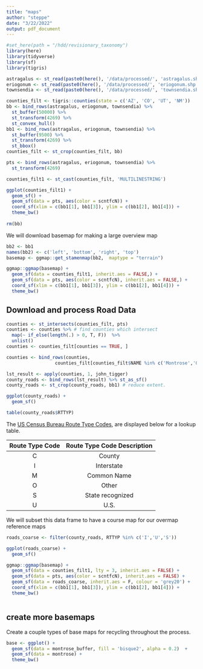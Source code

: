 ```yaml
---
title: "maps"
author: "steppe"
date: "3/22/2022"
output: pdf_document
---
```


```r
#set_here(path = "/hdd/revisionary_taxonomy")
library(here)
library(tidyverse)
library(sf)
library(tigris)
```

```r
astragalus <- st_read(paste0(here(), '/data/processed/', 'astragalus.shp'), quiet = T)
eriogonum <- st_read(paste0(here(), '/data/processed/', 'eriogonum.shp'), quiet = T)
townsendia <- st_read(paste0(here(), '/data/processed/', 'townsendia.shp'), quiet = T)
```



```r
counties_filt <- tigris::counties(state = c('AZ', 'CO', 'UT', 'NM'))
bb <- bind_rows(astragalus, eriogonum, townsendia) %>% 
  st_buffer(50000) %>% 
  st_transform(4269) %>% 
  st_convex_hull()
bb1 <- bind_rows(astragalus, eriogonum, townsendia) %>% 
  st_buffer(9500) %>% 
  st_transform(4269) %>% 
  st_bbox()
counties_filt <- st_crop(counties_filt, bb)

pts <- bind_rows(astragalus, eriogonum, townsendia) %>% 
  st_transform(4269) 

counties_filt1 <- st_cast(counties_filt, 'MULTILINESTRING')

ggplot(counties_filt1) +
  geom_sf() +
  geom_sf(data = pts, aes(color = scntfcN)) +
  coord_sf(xlim = c(bb1[1], bb1[3]), ylim = c(bb1[2], bb1[4])) +  
  theme_bw() 
  
rm(bb)
```

We will download  basemap for making a large overview map
```r
bb2 <- bb1
names(bb2) <- c('left', 'bottom', 'right', 'top')
basemap <- ggmap::get_stamenmap(bb2,  maptype = "terrain")

ggmap::ggmap(basemap) +
  geom_sf(data = counties_filt1, inherit.aes = FALSE,) +
  geom_sf(data = pts, aes(color = scntfcN), inherit.aes = FALSE,) +
  coord_sf(xlim = c(bb1[1], bb1[3]), ylim = c(bb1[2], bb1[4])) +  
  theme_bw() 

```
## Download and process Road Data

```r

counties <- st_intersects(counties_filt, pts)
counties <- counties %>% # find counties which intersect
  map(~ if_else(length(.) > 0, T, F))  %>% 
  unlist()
counties <- counties_filt[counties == TRUE, ]

counties <- bind_rows(counties,
                  counties_filt[counties_filt$NAME %in% c('Montrose','Ouray'),])

lst_result <- apply(counties, 1, john_tigger)
county_roads <- bind_rows(lst_result) %>% st_as_sf()
county_roads <- st_crop(county_roads, bb1) # reduce extent.

ggplot(county_roads) +
  geom_sf()

table(county_roads$RTTYP)
```

The [US Census Bureau Route Type Codes](https://www.census.gov/library/reference/code-lists/route-type-codes.html), are displayed below for a lookup table.

   Route Type Code  	      Route Type Code Description
--------------------     ---------------------------------
        C 	                      County
        I 	                      Interstate
        M 	                      Common Name
        O 	                      Other
        S 	                      State recognized
        U  	                      U.S.
------------------      ---------------------------------

We will subset this data frame to have a course map for our overmap reference maps

```r
roads_coarse <- filter(county_roads, RTTYP %in% c('I','U','S'))

ggplot(roads_coarse) +
  geom_sf()

ggmap::ggmap(basemap) +
  geom_sf(data = counties_filt1, lty = 3, inherit.aes = FALSE) +
  geom_sf(data = pts, aes(color = scntfcN), inherit.aes = FALSE) +
  geom_sf(data = roads_coarse, inherit.aes = F, colour = 'grey20') +
  coord_sf(xlim = c(bb1[1], bb1[3]), ylim = c(bb1[2], bb1[4])) +  
  theme_bw() 
```
```r


```


## create more basemaps

Create a couple types of base maps for recycling throughout the process.
```r
base <- ggplot() +
  geom_sf(data = montrose_buffer, fill = 'bisque2', alpha = 0.2)  +
  geom_sf(data = montrose) +
  theme_bw()
```



